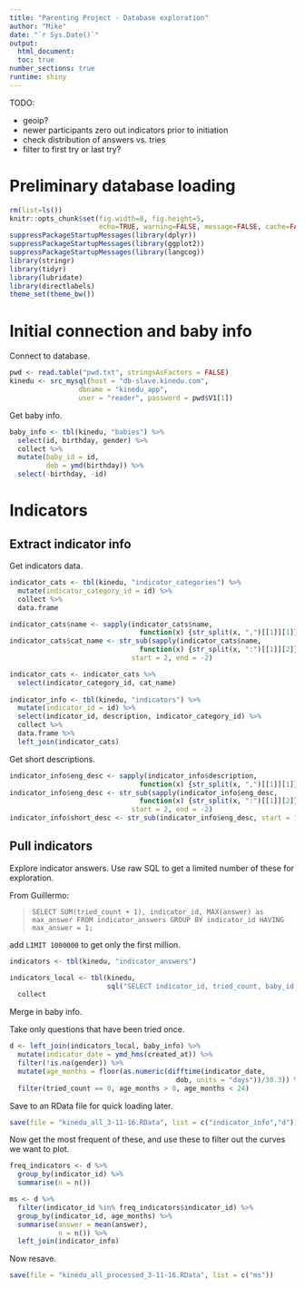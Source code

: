 ```yaml
---
title: "Parenting Project - Database exploration"
author: "Mike"
date: "`r Sys.Date()`"
output: 
  html_document:
  toc: true
number_sections: true
runtime: shiny
---
```

  
TODO:

* geoip?
* newer participants zero out indicators prior to initiation
* check distribution of answers vs. tries
* filter to first try or last try? 
  
#  Preliminary database loading

```r
rm(list=ls())
knitr::opts_chunk$set(fig.width=8, fig.height=5, 
                      echo=TRUE, warning=FALSE, message=FALSE, cache=FALSE)
suppressPackageStartupMessages(library(dplyr))
suppressPackageStartupMessages(library(ggplot2))
suppressPackageStartupMessages(library(langcog))
library(stringr)
library(tidyr)
library(lubridate)
library(directlabels)
theme_set(theme_bw())
```

# Initial connection and baby info

Connect to database.

```r
pwd <- read.table("pwd.txt", stringsAsFactors = FALSE)
kinedu <- src_mysql(host = "db-slave.kinedu.com", 
                 dbname = "kinedu_app", 
                 user = "reader", password = pwd$V1[1])
```

Get baby info.

```r
baby_info <- tbl(kinedu, "babies") %>% 
  select(id, birthday, gender) %>%
  collect %>%
  mutate(baby_id = id, 
         dob = ymd(birthday)) %>%
  select(-birthday, -id)
```

# Indicators

## Extract indicator info

Get indicators data.

```r
indicator_cats <- tbl(kinedu, "indicator_categories") %>%
  mutate(indicator_category_id = id) %>%
  collect %>%
  data.frame

indicator_cats$name <- sapply(indicator_cats$name, 
                                function(x) {str_split(x, ",")[[1]][1]})
indicator_cats$cat_name <- str_sub(sapply(indicator_cats$name, 
                                function(x) {str_split(x, ":")[[1]][2]}), 
                              start = 2, end = -2)

indicator_cats <- indicator_cats %>% 
  select(indicator_category_id, cat_name)
  
indicator_info <- tbl(kinedu, "indicators") %>%
  mutate(indicator_id = id) %>%
  select(indicator_id, description, indicator_category_id) %>%
  collect %>% 
  data.frame %>%
  left_join(indicator_cats)
```

Get short descriptions.

```r
indicator_info$eng_desc <- sapply(indicator_info$description, 
                                function(x) {str_split(x, ",")[[1]][1]})
indicator_info$eng_desc <- str_sub(sapply(indicator_info$eng_desc, 
                                function(x) {str_split(x, ":")[[1]][2]}), 
                              start = 2, end = -2)
indicator_info$short_desc <- str_sub(indicator_info$eng_desc, start = 1, end = 20)
```

## Pull indicators

Explore indicator answers. Use raw SQL to get a limited number of these for exploration. 

From Guillermo:

> `SELECT SUM(tried_count + 1), indicator_id, MAX(answer) as max_answer FROM indicator_answers GROUP BY indicator_id HAVING max_answer = 1;`

add `LIMIT 1000000` to get only the first million.

```r
indicators <- tbl(kinedu, "indicator_answers") 

indicators_local <- tbl(kinedu, 
                        sql("SELECT indicator_id, tried_count, baby_id, answer, created_at FROM indicator_answers")) %>%
  collect
```

Merge in baby info. 

Take only questions that have been tried once. 

```r
d <- left_join(indicators_local, baby_info) %>%
  mutate(indicator_date = ymd_hms(created_at)) %>%
  filter(!is.na(gender)) %>%
  mutate(age_months = floor(as.numeric(difftime(indicator_date, 
                                         dob, units = "days"))/30.3)) %>%
  filter(tried_count == 0, age_months > 0, age_months < 24) 
```

Save to an RData file for quick loading later. 

```r
save(file = "kinedu_all_3-11-16.RData", list = c("indicator_info","d"))
```

Now get the most frequent of these, and use these to filter out the curves we want to plot. 

```r
freq_indicators <- d %>%
  group_by(indicator_id) %>%
  summarise(n = n()) 

ms <- d %>%
  filter(indicator_id %in% freq_indicators$indicator_id) %>%
  group_by(indicator_id, age_months) %>%
  summarise(answer = mean(answer), 
            n = n()) %>%
  left_join(indicator_info)
```

Now resave. 

```r
save(file = "kinedu_all_processed_3-11-16.RData", list = c("ms"))
```